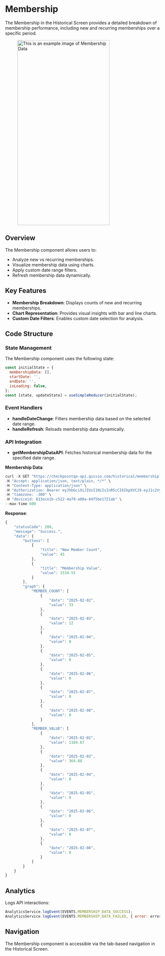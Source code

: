 
# Membership

The Membership  in the Historical Screen provides a detailed breakdown of membership performance, including new and recurring memberships over a specific period.

<figure> <img src="/img/inventory/membership.png" alt="This is an example image  of Membership Data" width="300" height="600" /></figure>

## Overview

The Membership component allows users to:

- Analyze new vs recurring memberships.
- Visualize membership data using charts.
- Apply custom date range filters.
- Refresh membership data dynamically.

## Key Features

- **Membership Breakdown**:  Displays counts of new and recurring memberships.
- **Chart Representation**: Provides visual insights with bar and line charts.
- **Custom Date Filters**: Enables custom date selection for analysis.
                   

## Code Structure

### State Management

The Membership component uses the following state:

```javascript
const initialState = {
  membershipData: [],
  startDate: '',
  endDate: '',
  isLoading: false,
};
const [state, updateState] = useSimpleReducer(initialState);
```

### Event Handlers

- **handleDateChange**: Filters membership data based on the selected date range.
- **handleRefresh**: Reloads membership data dynamically.

### API Integration

- **getMembershipDataAPI**: Fetches historical membership data for the specified date range.

**Membership Data**:
```javascript
curl -X GET "https://checkpointqa-api.quivio.com/historical/membership?type=2&siteId=1&startDate=2025-02-02&endDate=2025-02-08" \
-H "Accept: application/json, text/plain, */*" \
-H "Content-Type: application/json" \
-H "Authorization: Bearer eyJhbGciOiJIUzI1NiIsInR5cCI6IkpXVCJ9.eyJ1c2VySWQiOjk5NDM5NiwidXNlck5hbWUiOiJkZXYxIiwiZGV2aWNlSWQiOiI2MTNlY2UxYi1jNTIyLTRhNzktYTA4YS04NGY1YmUxNzIxYWIiLCJzdWJkb21haW5fcXVhbGlmaWVyIjoicGFwYWJlYXIiLCJpYXQiOjE3Mzg2NjA3NTcsImV4cCI6MTc0MTI1Mjc1N30.cknoFbiY-PPHdXtsLtZzEp0OY3olmZwpCkcrsxPhsBU" \
-H "timezone: -300" \
-H "deviceid: 613ece1b-c522-4a79-a08a-84f5be1721ab" \
--max-time 600
```

**Response**:
```javascript
{
    "statusCode": 200,
    "message": "Success.",
    "data": {
        "buttons": [
            {
                "title": "New Member Count",
                "value": 45
            },
            {
                "title": "Membership Value",
                "value": 1534.55
            }
        ],
        "graph": {
            "MEMBER_COUNT": [
                {
                    "date": "2025-02-02",
                    "value": 33
                },
                {
                    "date": "2025-02-03",
                    "value": 12
                },
                {
                    "date": "2025-02-04",
                    "value": 0
                },
                {
                    "date": "2025-02-05",
                    "value": 0
                },
                {
                    "date": "2025-02-06",
                    "value": 0
                },
                {
                    "date": "2025-02-07",
                    "value": 0
                },
                {
                    "date": "2025-02-08",
                    "value": 0
                }
            ],
            "MEMBER_VALUE": [
                {
                    "date": "2025-02-02",
                    "value": 1169.67
                },
                {
                    "date": "2025-02-03",
                    "value": 364.88
                },
                {
                    "date": "2025-02-04",
                    "value": 0
                },
                {
                    "date": "2025-02-05",
                    "value": 0
                },
                {
                    "date": "2025-02-06",
                    "value": 0
                },
                {
                    "date": "2025-02-07",
                    "value": 0
                },
                {
                    "date": "2025-02-08",
                    "value": 0
                }
            ]
        }
    }
}
```

## Analytics

Logs API interactions:

```javascript
AnalyticsService.logEvent(EVENTS.MEMBERSHIP_DATA_SUCCESS);
AnalyticsService.logEvent(EVENTS.MEMBERSHIP_DATA_FAILED, { error: error?.message })
```

## Navigation

The Membership component is accessible via the tab-based navigation in the Historical Screen.





